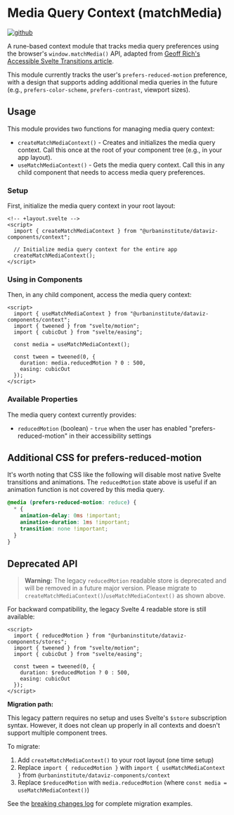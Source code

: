 
<Meta title="context/matchMedia" />

# Media Query Context (matchMedia)

[![github](https://badgen.net/badge/icon/GitHub?icon=github&label)](https://github.com/UrbanInstitute/dataviz-components/blob/main/src/lib/context/matchMediaContext.svelte.js)

A rune-based context module that tracks media query preferences using the browser's `window.matchMedia()` API, adapted from [Geoff Rich's Accessible Svelte Transitions article](https://geoffrich.net/posts/accessible-svelte-transitions/).

This module currently tracks the user's `prefers-reduced-motion` preference, with a design that supports adding additional media queries in the future (e.g., `prefers-color-scheme`, `prefers-contrast`, viewport sizes).

## Usage

This module provides two functions for managing media query context:

- `createMatchMediaContext()` - Creates and initializes the media query context. Call this once at the root of your component tree (e.g., in your app layout).
- `useMatchMediaContext()` - Gets the media query context. Call this in any child component that needs to access media query preferences.

### Setup

First, initialize the media query context in your root layout:

```svelte
<!-- +layout.svelte -->
<script>
  import { createMatchMediaContext } from "@urbaninstitute/dataviz-components/context";

  // Initialize media query context for the entire app
  createMatchMediaContext();
</script>
```

### Using in Components

Then, in any child component, access the media query context:

```svelte
<script>
  import { useMatchMediaContext } from "@urbaninstitute/dataviz-components/context";
  import { tweened } from "svelte/motion";
  import { cubicOut } from "svelte/easing";

  const media = useMatchMediaContext();

  const tween = tweened(0, {
    duration: media.reducedMotion ? 0 : 500,
    easing: cubicOut
  });
</script>
```

### Available Properties

The media query context currently provides:

- `reducedMotion` (boolean) - `true` when the user has enabled "prefers-reduced-motion" in their accessibility settings

## Additional CSS for prefers-reduced-motion

It's worth noting that CSS like the following will disable most native Svelte transitions and animations. The `reducedMotion` state above is useful if an animation function is not covered by this media query.

```css
@media (prefers-reduced-motion: reduce) {
  * {
    animation-delay: 0ms !important;
    animation-duration: 1ms !important;
    transition: none !important;
  }
}
```

## Deprecated API

> **Warning:** The legacy `reducedMotion` readable store is deprecated and will be removed in a future major version. Please migrate to `createMatchMediaContext()`/`useMatchMediaContext()` as shown above.

For backward compatibility, the legacy Svelte 4 readable store is still available:

```svelte
<script>
  import { reducedMotion } from "@urbaninstitute/dataviz-components/stores";
  import { tweened } from "svelte/motion";
  import { cubicOut } from "svelte/easing";

  const tween = tweened(0, {
    duration: $reducedMotion ? 0 : 500,
    easing: cubicOut
  });
</script>
```

**Migration path:**

This legacy pattern requires no setup and uses Svelte's `$store` subscription syntax. However, it does not clean up properly in all contexts and doesn't support multiple component trees.

To migrate:

1. Add `createMatchMediaContext()` to your root layout (one time setup)
2. Replace `import { reducedMotion }` with `import { useMatchMediaContext }` from `@urbaninstitute/dataviz-components/context`
3. Replace `$reducedMotion` with `media.reducedMotion` (where `const media = useMatchMediaContext()`)

See the [breaking changes log](https://github.com/UrbanInstitute/dataviz-components/blob/main/docs/runes-breaking-changes.md) for complete migration examples.
